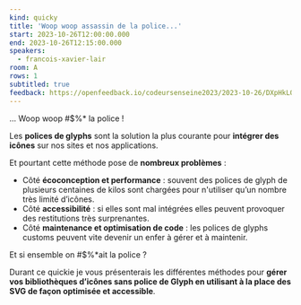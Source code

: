 ```yaml
---
kind: quicky
title: 'Woop woop assassin de la police...'
start: 2023-10-26T12:00:00.000
end: 2023-10-26T12:15:00.000
speakers:
  - francois-xavier-lair
room: A
rows: 1
subtitled: true
feedback: https://openfeedback.io/codeursenseine2023/2023-10-26/DXpHkLO2bDglITIit0SM
---
```


... Woop woop #$%\* la police !

Les **polices de glyphs** sont la solution la plus courante pour **intégrer des icônes** sur nos sites et nos applications.

Et pourtant cette méthode pose de **nombreux problèmes** :

- Côté **écoconception et performance** : souvent des polices de glyph de plusieurs centaines de kilos sont chargées pour n'utiliser qu’un nombre très limité d’icônes.
- Côté **accessibilité** : si elles sont mal intégrées elles peuvent provoquer des restitutions très surprenantes.
- Côté **maintenance et optimisation de code** : les polices de glyphs customs peuvent vite devenir un enfer à gérer et à maintenir.

Et si ensemble on #$%\*ait la police ?

Durant ce quickie je vous présenterais les différentes méthodes pour **gérer vos bibliothèques d’icônes sans police de Glyph en utilisant à la place des SVG de façon optimisée et accessible**.

